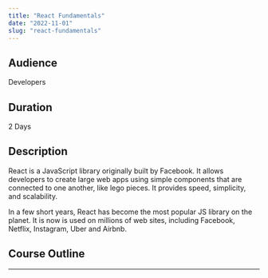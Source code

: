 ```yaml
---
title: "React Fundamentals"
date: "2022-11-01"
slug: "react-fundamentals"
---
```


## Audience

Developers

## Duration

2 Days

## Description

React is a JavaScript library originally built by Facebook.
It allows developers to create large web apps using simple components
that are connected to one another, like lego pieces.
It provides speed, simplicity, and scalability.

In a few short years, React has become the most
popular JS library on the planet.
It is now is used on millions of web sites, including Facebook,
Netflix, Instagram, Uber and Airbnb.

## Course Outline

---

